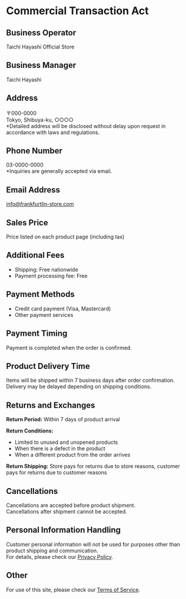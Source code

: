 # Commercial Transaction Act

## Business Operator

Taichi Hayashi Official Store

## Business Manager

Taichi Hayashi

## Address

〒000-0000  
Tokyo, Shibuya-ku, ○○○○  
*Detailed address will be disclosed without delay upon request in accordance with laws and regulations.

## Phone Number

03-0000-0000  
*Inquiries are generally accepted via email.

## Email Address

info@frankfurtlin-store.com

## Sales Price

Price listed on each product page (including tax)

## Additional Fees

- Shipping: Free nationwide
- Payment processing fee: Free

## Payment Methods

- Credit card payment (Visa, Mastercard)
- Other payment services

## Payment Timing

Payment is completed when the order is confirmed.

## Product Delivery Time

Items will be shipped within 7 business days after order confirmation.  
Delivery may be delayed depending on shipping conditions.

## Returns and Exchanges

**Return Period:** Within 7 days of product arrival

**Return Conditions:**
- Limited to unused and unopened products
- When there is a defect in the product
- When a different product from the order arrives

**Return Shipping:** Store pays for returns due to store reasons, customer pays for returns due to customer reasons

## Cancellations

Cancellations are accepted before product shipment.  
Cancellations after shipment cannot be accepted.

## Personal Information Handling

Customer personal information will not be used for purposes other than product shipping and communication.  
For details, please check our [Privacy Policy](/privacy-policy).

## Other

For use of this site, please check our [Terms of Service](/terms-of-service).
